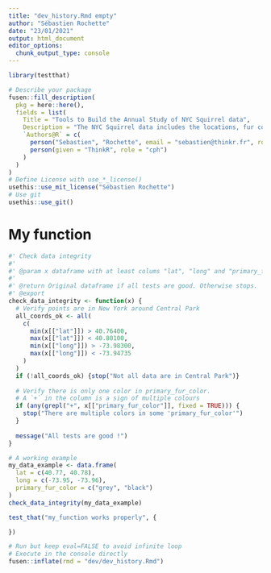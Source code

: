 ```yaml
---
title: "dev_history.Rmd empty"
author: "Sébastien Rochette"
date: "23/01/2021"
output: html_document
editor_options: 
  chunk_output_type: console
---
```


```r
library(testthat)
```

<!--
# Description of your package

This will fill the description of your package.
Add this chunk using `fusen::description_chunk()`
--> 

```r
# Describe your package
fusen::fill_description(
  pkg = here::here(),
  fields = list(
    Title = "Tools to Build the Annual Study of NYC Squirrel data",
    Description = "The NYC Squirrel data includes the locations, fur coloration, activities, and bizarro behavior of over 2,000 City squirrels. The present package gives different tools to explore this dataset.",
    `Authors@R` = c(
      person("Sebastien", "Rochette", email = "sebastien@thinkr.fr", role = c("aut", "cre"), comment = c(ORCID = "0000-0002-1565-9313")),
      person(given = "ThinkR", role = "cph")
    )
  )
)
# Define License with use_*_license()
usethis::use_mit_license("Sébastien Rochette")
# Use git
usethis::use_git()
```

# My function

```r
#' Check data integrity
#'
#' @param x dataframe with at least colums "lat", "long" and "primary_fur_color"
#'
#' @return Original dataframe if all tests are good. Otherwise stops.
#' @export
check_data_integrity <- function(x) {
  # Verify points are in New York around Central Park
  all_coords_ok <- all(
    c(
      min(x[["lat"]]) > 40.76400,
      max(x[["lat"]]) < 40.80100,
      min(x[["long"]]) > -73.98300,
      max(x[["long"]]) < -73.94735
    )
  )
  if (!all_coords_ok) {stop("Not all data are in Central Park")}
  
  # Verify there is only one color in primary_fur_color.
  # A `+` in the column is a sign of multiple colours
  if (any(grepl("+", x[["primary_fur_color"]], fixed = TRUE))) {
    stop("There are multiple colors in some 'primary_fur_color'")
  }
  
  message("All tests are good !")
}
```

```r
# A working example
my_data_example <- data.frame(
  lat = c(40.77, 40.78),
  long = c(-73.95, -73.96),
  primary_fur_color = c("grey", "black")
)
check_data_integrity(my_data_example)
```

```r
test_that("my_function works properly", {

})
```


```r
# Run but keep eval=FALSE to avoid infinite loop
# Execute in the console directly
fusen::inflate(rmd = "dev/dev_history.Rmd")
```

<!-- # Inflate your package -->

<!-- You're one inflate from paper to box. -->
<!-- Build your package from this very Rmarkdown using `fusen::inflate()` -->

<!-- - Verify your `"DESCRIPTION"` file has been updated -->
<!-- - Verify your function is in `"R/"` directory -->
<!-- - Verify your test is in `"tests/testthat/"` directory -->
<!-- - Verify this Rmd appears in `"vignettes/"` directory -->
